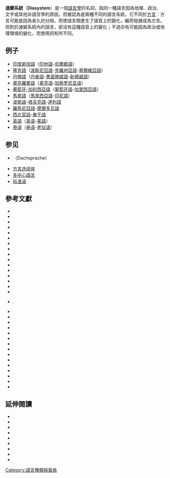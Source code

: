 '''通變系統'''（'''Diasystem'''）是一個[[語言學|語言學]]的名詞，指同一種語言因為地理、政治、文字或其他非語言學的原因，而被認為是兩種不同的語言系統。它不同於[[方言|方言]]：方言可能是因為長久的分隔，而使語言間產生了語音上的變化，繼而發展成為方言。但對於通變系統內的語言，卻沒有這種語音上的變化；不過亦有可能因為政治或地理環境的變化，而使用詞有所不同。
<!--
is a term used in structural [[dialect|dialect]]ology, to refer to a single genetic [[language|language]] which has two or more standard forms. The dialects are often divided into separate languages due to political reasons, most obviously with [[Serbo-Croatian|Serbo-Croatian]], which is split into [[Bosnian_language|Bosnian]], [[Croatian_language|Croatian]] and [[Serbian_language|Serbian]] due to their use by different Slavic groups in the [[Balkan|Balkan]]s and their status in the nations of [[Bosnia_and_Herzegovina|Bosnia and Herzegovina]], [[Croatia|Croatia]] and [[Serbia|Serbia]] respectively. Other possible differences between languages include vocabulary, such as [[Occitan_language|Occitan]] being affected by [[French_language|French]] and [[Catalan_language|Catalan]] by [[Spanish_language|Spanish]] words, and writing systems, such as [[Hindi_language|Hindi]] in [[Devanagari|Devanagari]] and [[Urdu|Urdu]] in the [[Arabic_script|Arabic script]], despite being [[mutually_intelligible|mutually intelligible]] to some degree.-->
== 例子 ==
*[[印度斯坦語|印度斯坦語]]（[[印地語|印地語]]-[[烏爾都語|烏爾都語]]）
*[[塞尔维亚-克罗地亚语|塞克語]]（[[波斯尼亞語|波斯尼亞語]]-[[克羅地亞語|克羅地亞語]]-[[塞爾維亞語|塞爾維亞語]]）
*[[丹挪語|丹挪語]]（[[丹麥語|丹麥語]]-[[書面挪威語|書面挪威語]]-[[新挪威語|新挪威語]]）
*[[奥克-罗曼语支|奧克羅曼語]]（[[奥克语|奥克语]]-[[加泰罗尼亚语|加泰罗尼亚语]]）
*[[葡萄牙-加利西亞語|葡萄牙-加利西亞語]]（[[葡萄牙語|葡萄牙語]]-[[加里西亞語|加里西亞語]]）
*[[馬來語|馬來語]]（[[馬來西亞語|馬來西亞語]]-[[印尼語|印尼語]]）
*[[波斯語|波斯語]]-[[塔吉克語|塔吉克語]]-[[達利語|達利語]]
*[[羅馬尼亞語|羅馬尼亞語]]-[[摩爾多瓦語|摩爾多瓦語]]
*[[西北官話|西北官話]]-[[東干語|東干語]]
*[[英語|英語]]（[[英式英语|英语]]-[[美語|美語]]）
*[[泰语|泰语]]（[[泰语|泰语]]-[[老挝语|老挝语]]）

==参见==
*{{le|自主及發展的語言|Abstand and ausbau languages}}（Dachsprache）
*[[方言连续体|方言连续体]]
*[[多中心語言|多中心語言]]
*[[标准语|标准语]]

==參考文獻==
{{refbegin|2}}
*{{citation|last=Algeo|first=John|year=1988|title=[Untitled review of ''The {{le|麥考瑞辭典|Macquarie Dictionary}}''|journal=American Speech|volume=63|issue=2|pages=159–163}}
*{{citation|last=Allen|first=Harold B.|year=1977|title=Regional dialects, 1945-1974|journal=American Speech|volume=52|issue=3/4|pages=163–261|doi=10.2307/455241}}
*{{cite book|ref=harv|last=Auer|first=Peter|last2=Di Luzio|first2=Aldo|editor1-last=Auer|editor1-first=Peter|editor2-last=Di Luzio|editor2-first=Aldo|year=1988
|chapter=Introduction. Variation and convergence as a topic in dialectology and sociolinguistics|title=Variation and convergence: studies in social dialectology
|series=Sociolinguistics and language contact|volume=4|pages=1–10}}
*{{citation|last=Bailey|first=Charles-James N.|editor-last=Stockwell|editor-first=Robert P.|editor2-last=Macaulay|editor2-first=Ronald K.S.|year=1972
|chapter=The integration of linguistic theory: Internal reconstruction and the comparative method in descriptive analysis|title=Linguistic Change and Generative Theory|place=Bloomington|publisher=Indiana University Press|pages=22–31}}
*{{citation|last=Ballard|first=W.L.|year=1971|title=Review: Linguistic change and the Saussurian paradox|journal=American Speech|volume=46|issue=3/4|pages=254–270
|doi=10.2307/3087780}}
*{{citation|last=Bickerton|first=Derek|authorlink=Derek Bickerton|year=1975|title=review of ''The Social Differentiation of English in Norwich'' by Peter Trudgill
|journal=Journal of Linguistics|volume=11|issue=2|pages=299–308|doi=10.1017/s0022226700004631}}
*{{citation|last=Cadora|first=Frederic J.|year=1970|title=Some linguistic concomitants of contactual factors of urbanization|journal=Anthropological Linguistics
|volume=12|issue=1|pages=10–19}}
*{{citation|last=Cadora|first=Frederic J.|year=1976|title=Contrastive compatibility in some Arabic dialects and their classification|journal=Anthropological Linguistics|volume=18|issue=9|pages=393–407}}
*{{cite book|ref=harv|last=Chambers|first=J. K.|last2=Trudgill|first2=Peter|year=1998|title=Dialectology|edition=2nd|publisher=Cambridge University Press
|series=Cambridge textbooks in linguistics}}
*{{cite book|last=Crystal|first=David|year=2011|title=Dictionary of Linguistics and Phonetics|edition=Sixth|publisher=John Wiley & Sons
|url=https://books.google.com/books?id=3ZPQVuSgDAkC&dq}}
*{{cite book|ref=harv|last=De Schutter|first=Georges|editor1-last=Fried|editor1-first=Mirjam|editor2-last=Östman|editor2-first=Jan-Ola|editor3-last=Verscheuren
|editor3-first=Jef|url=|year=2010|chapter=Dialectology|title=Variation and change: pragmatic perspectives|edition=|publisher=John Benjamins|series=Handbook of pragmatics highlights|volume=6|pages=73–80}}
*{{cite book|ref=harv|last=Francis|first=Winthrop Nelson|year=1983|title=Dialectology: an introduction|publisher=Longman|series=Longman linguistics library
|volume=29|pages=}}
*{{citation|last=Frings|first=H.|last2=Frings|first2=M.|year=1959|title=The language of crows|journal=Scientific American|volume=201|issue=5|pages=119–131
|doi=10.1038/scientificamerican1159-119}}
*{{citation|last=Kurath|first=Hans|authorlink=Hans Kurath|year=1957|title=The binary interpretation of English vowels: A critique|journal=Language
|volume=33|issue=2|pages=111–122|doi=10.2307/410723}}
*{{citation|last=Martínez-Celdrán|first=Eugenio|last2=Fernández-Planas|first2=Ana Ma.|last3=Carrera-Sabaté|first3=Josefina|year=2003|title=Castilian Spanish
|journal=Journal of the International Phonetic Association|volume=33|issue=2|pages=255–259|doi=10.1017/S0025100303001373}}
*{{cite journal|ref=harv|last=McDavid|first=Raven, Jr.|year=1952|title=[untitled review of ''The Phoneme: Its Nature and Use'' by Daniel Jones]|journal=Language
|volume=28|issue=3|pages=377–386|doi=10.2307/410108}}
*{{cite book|ref=harv|last=Petyt|first=K. M.|year=1980|title=The study of dialect: an introduction to dialectology|location=London|publisher=A. Deutsch
|series=The language library}}.
*{{cite journal|ref=harv|last=Pulgram|first=Ernst|authorlink=Ernst Pulgram|year=1964|title=Structural comparison, diasystems, and dialectology|journal=Linguistics
|volume=2|issue=4|pages=66–82|doi=10.1515/ling.1964.2.4.66}}
*{{citation|last=Sebeok|first=Thomas|year=1963|title=[untitled review]|journal=Language|volume=39|issue=3|pages=448–466|doi=10.2307/411126}}
*{{citation|last=Sledd|first=James H.|year=1966|title=Breaking, umlaut, and the southern drawl|journal=Language|volume=42|issue=1|pages=18–41|doi=10.2307/411598
}}
*{{cite journal|last=Stockwell|first=Robert|year=1959|title=Structural dialectology: A proposal|url=https://archive.org/details/sim_american-speech_1959-12_34_4/page/258|journal=American Speech|volume=34|issue=4|pages=258–268
|doi=10.2307/453704}}
*{{citation|last=Swadesh|first=Morris|authorlink=Morris Swadesh|year=1947|title=On the analysis of English syllabics|journal=Language|volume=23|issue=2|pages=137–150|doi=10.2307/410385}}
*{{cite journal|ref=harv|last=Trager|first=George L.|authorlink=George L. Trager|last2=Smith|first2=Henry L, Jr.|year=1951|title=An outline of English structure
|series=Studies in Linguistics occasional papers|volume=3|place=Norman, OK|publisher=Battenberg Press}}
*{{cite book|ref=harv|last=Trask|first=Robert L.|year=1996|title=A Dictionary of Phonetics and Phonology|place=London|publisher=Routledge}}
*{{citation|last=Trubetzkoy|first=Nikolai|authorlink=尼古拉·特鲁别茨柯伊|year=1931|title=Phonologie et géographie linguistique|journal=Travaux du Cercle Linguistique de Prague|volume=4|pages=228–234}}
*{{cite book|ref=harv|authorlink=Peter Trudgill|last=Trudgill|first=Peter|year=1974|title=The social differentiation of English in Norwich|publisher=Cambridge University Press|series=Cambridge studies in linguistics|volume=13}}
*{{citation|last=Trudgill|first=Peter|year=1983|title=On Dialect: Social and Geographical Perspectives|place=New York|publisher=New York University Press}}
*{{cite journal|ref=harv|authorlink=Uriel Weinreich|last=Weinreich|first=Uriel|url=http://www.ling.ohio-state.edu/~ddurian/AWAC/weinreich%201954.pdf|year=1954|title=Is a structural dialectology possible?|journal=Word|volume=10|pages=388–400|deadurl=yes|archiveurl=https://web.archive.org/web/20160304192555/http://www.ling.ohio-state.edu/~ddurian/AWAC/weinreich%201954.pdf|archivedate=2016-03-04}}
*{{citation|last=Wells|first=John Christopher|authorlink=John C. Wells|year=1970|title=Local accents in England and Wales|journal=Journal of Linguistics|volume=6
|issue=2|pages=231–252|doi=10.1017/S0022226700002632}}
*{{citation|last=Wells|first=John Christopher|year=1982|title=Accents of English: An Introduction|place=Cambridge|publisher=Cambridge University Press}}
*{{citation|last=Whorf|first=Benjamin Lee|authorlink=Benjamin Lee Whorf|year=1943|title=Phonemic analysis of the English of Eastern Massachusetts
|journal=SIL|volume=2|pages=1–40}}
*{{citation|last=Wolfram|first=Walt|year=1982|title=Language knowledge and other dialects|journal=American Speech|volume=57|issue=1|pages=3–18|doi=10.2307/455176
}}
{{refend}}

==延伸閱讀==
{{refbegin|2}}
*{{cite book|last=Bailey|first=Charles-James N.|year=1973|title=Variation and Linguistic Theory|url=https://archive.org/details/variationlinguis0000bail|place=Washington, D.C.|publisher=Center for Applied Linguistics
}}
*{{cite book|last=Bickerton|first=Derek|year=1976|title=Dynamics of a Creole System|place=New York|publisher=Cambridge University Press}}
*{{cite journal|ref=harv|last=Courthiade|first=Marcel|url=http://www.persee.fr/web/revues/home/prescript/article/flang_1244-5460_1997_num_5_10_1175
|year=1997|title=Quelques aspects du diasystème phonologique de la langue rromani|journal=Faits de langue|volume=5|issue=10|pages=113–120
|doi=10.3406/flang.1997.1175}}
*{{cite journal|ref=harv|last=Cochrane|first=G. R.|year=1959|title=The Australian English vowels as a diasystem|url=https://archive.org/details/sim_word_1959-04_15_1/page/69|journal=Word|volume=15|issue=|pages=69–88}}
*{{cite journal|ref=harv|last=Francescato|first=Giuseppe|year=1965a|title=Structural comparison, diasystems, and dialectology|journal=Zeitschrift für romanische philologie|volume=81|issue=|pages=484–491}}
*{{cite book|ref=harv|last=Francescato|first=Giuseppe|editor-last=Straka|editor-first=G.|url=|year=1965b|chapter=Struttura linguistica e dialetto|title=Actes du Xe congrès international de linguistique et philologie|volume=|issue=|location=Paris|publisher=Klincksieck|pages=1011–1017}}
*{{cite journal|ref=harv|last=Moulton|first=William G.|url=|year=1960|title=The short vowel systems of Northern Switzerland: a study in structural dialectology
|journal=Word|volume=37|issue=|pages=155–182}}
*{{cite journal|ref=harv|last=Moulton|first=William G.|url=https://archive.org/details/sim_language_1968_44/page/451|year=1968|title=Structural dialectology|journal=Language|volume=44|issue=|pages=451–466
|doi=10.2307/411713}}
*{{cite book|ref=harv|last=Weinreich|first=Uriel|last2=Labov|first2=William|last3=Herzog|first3=Marvin|url=http://www.utexas.edu/cola/centers/lrc/books/hist05.html|year=1968|editor1-last=Lehmann|editor1-first=Winfred P.|editor2-last=Malkiel|editor2-first=Yakov|chapter=Empirical foundations for a theory of language change|title=Directions for historical linguistics: a symposium|publisher=University of Texas Press|pages=97–195|deadurl=yes|archiveurl=https://web.archive.org/web/20120118031415/http://www.utexas.edu/cola/centers/lrc/books/hist05.html|archivedate=2012-01-18}}
{{refend}}


[[Category:語言種類與風格|Category:語言種類與風格]]